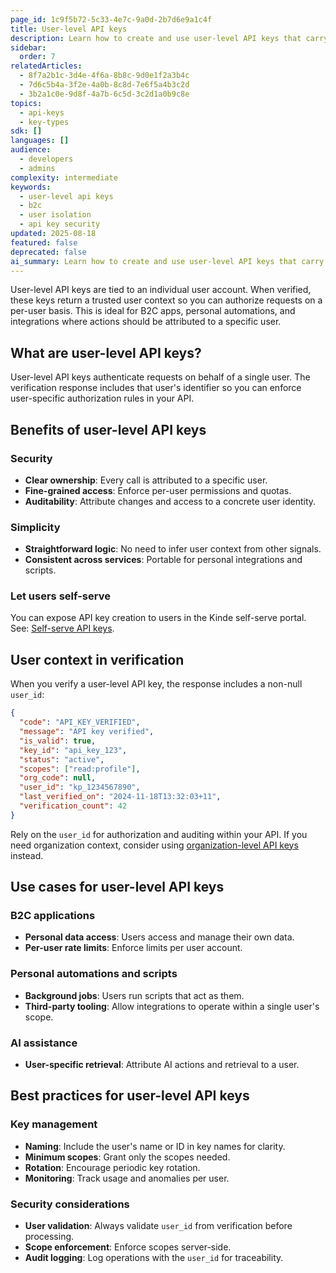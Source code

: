 ```yaml
---
page_id: 1c9f5b72-5c33-4e7c-9a0d-2b7d6e9a1c4f
title: User-level API keys
description: Learn how to create and use user-level API keys that carry a trusted user context for B2C apps and per-user integrations.
sidebar:
  order: 7
relatedArticles:
  - 8f7a2b1c-3d4e-4f6a-8b8c-9d0e1f2a3b4c
  - 7d6c5b4a-3f2e-4a0b-8c8d-7e6f5a4b3c2d
  - 3b2a1c0e-9d8f-4a7b-6c5d-3c2d1a0b9c8e
topics:
  - api-keys
  - key-types
sdk: []
languages: []
audience:
  - developers
  - admins
complexity: intermediate
keywords:
  - user-level api keys
  - b2c
  - user isolation
  - api key security
updated: 2025-08-18
featured: false
deprecated: false
ai_summary: Learn how to create and use user-level API keys that carry a trusted user context, including verification behavior, common use cases, and best practices.
---
```


User-level API keys are tied to an individual user account. When verified, these keys return a trusted user context so you can authorize requests on a per-user basis. This is ideal for B2C apps, personal automations, and integrations where actions should be attributed to a specific user.

## What are user-level API keys?

User-level API keys authenticate requests on behalf of a single user. The verification response includes that user's identifier so you can enforce user-specific authorization rules in your API.

## Benefits of user-level API keys

### Security

- **Clear ownership**: Every call is attributed to a specific user.
- **Fine-grained access**: Enforce per-user permissions and quotas.
- **Auditability**: Attribute changes and access to a concrete user identity.

### Simplicity

- **Straightforward logic**: No need to infer user context from other signals.
- **Consistent across services**: Portable for personal integrations and scripts.

### Let users self-serve

You can expose API key creation to users in the Kinde self-serve portal. See: [Self-serve API keys](/manage-your-apis/add-manage-api-keys/self-serve-api-keys/).

## User context in verification

When you verify a user-level API key, the response includes a non-null `user_id`:

```json
{
  "code": "API_KEY_VERIFIED",
  "message": "API key verified",
  "is_valid": true,
  "key_id": "api_key_123",
  "status": "active",
  "scopes": ["read:profile"],
  "org_code": null,
  "user_id": "kp_1234567890",
  "last_verified_on": "2024-11-18T13:32:03+11",
  "verification_count": 42
}
```

Rely on the `user_id` for authorization and auditing within your API. If you need organization context, consider using [organization-level API keys](/manage-your-apis/about-api-keys/api-keys-for-organizations/) instead.

## Use cases for user-level API keys

### B2C applications

- **Personal data access**: Users access and manage their own data.
- **Per-user rate limits**: Enforce limits per user account.

### Personal automations and scripts

- **Background jobs**: Users run scripts that act as them.
- **Third-party tooling**: Allow integrations to operate within a single user's scope.

### AI assistance

- **User-specific retrieval**: Attribute AI actions and retrieval to a user.

## Best practices for user-level API keys

### Key management

- **Naming**: Include the user's name or ID in key names for clarity.
- **Minimum scopes**: Grant only the scopes needed.
- **Rotation**: Encourage periodic key rotation.
- **Monitoring**: Track usage and anomalies per user.

### Security considerations

- **User validation**: Always validate `user_id` from verification before processing.
- **Scope enforcement**: Enforce scopes server-side.
- **Audit logging**: Log operations with the `user_id` for traceability.
